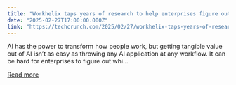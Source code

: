 ```yaml
---
title: "Workhelix taps years of research to help enterprises figure out where to apply AI"
date: "2025-02-27T17:00:00.000Z"
link: "https://techcrunch.com/2025/02/27/workhelix-taps-years-of-research-to-help-enterprises-figure-out-where-to-apply-ai/"
---
```


AI has the power to transform how people work, but getting tangible value out of AI isn&#8217;t as easy as throwing any AI application at any workflow. It can be hard for enterprises to figure out whi...

[Read more](https://techcrunch.com/2025/02/27/workhelix-taps-years-of-research-to-help-enterprises-figure-out-where-to-apply-ai/)
